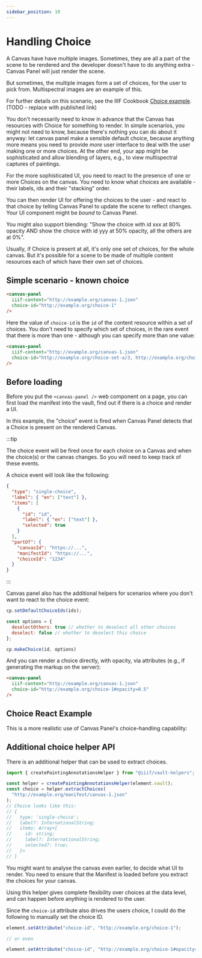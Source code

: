 ```yaml
---
sidebar_position: 10
---
```


# Handling Choice


A Canvas have have multiple images. Sometimes, they are all a part of the scene
to be rendered and the developer doesn't have to do anything extra - Canvas
Panel will just render the scene.

But sometimes, the multiple images form a set of choices, for the user to pick
from. Multispectral images are an example of this.

For further details on this scenario, see the IIIF Cookbook
[Choice example](https://preview.iiif.io/cookbook/3333-choice/recipe/0033-choice/).
(TODO - replace with published link)

You don't necessarily need to know in advance that the Canvas has resources with
Choice for something to render. In simple scenarios, you might not need to know,
because there's nothing you can do about it anyway: let canvas panel make a
sensible default choice, because anything more means you need to provide _more_
user interface to deal with the user making one or more choices. At the other
end, your app might be sophisticated and allow blending of layers, e.g., to view
multispectral captures of paintings.

For the more sophisticated UI, you need to react to the presence of one or more
Choices on the canvas. You need to know what choices are available - their
labels, ids and their "stacking" order.

You can then render UI for offering the choices to the user - and react to that
choice by telling Canvas Panel to update the scene to reflect changes. Your UI
component might be _bound_ to Canvas Panel.

You might also support blending: "Show the choice with id xxx at 80% opacity AND
show the choice with id yyy at 50% opacity, all the others are at 0%".

Usually, if Choice is present at all, it's only one set of choices, for the
whole canvas. But it's possible for a scene to be made of multiple content
resources each of which have their own set of choices.

## Simple scenario - known choice

<!-- TODO: GH-106 -->

```html
<canvas-panel
  iiif-content="http://example.org/canvas-1.json"
  choice-id="http://example.org/choice-1"
/>
```

<Sandbox stacked project={choice1} />

Here the value of `choice-id` is the `id` of the content resource within a set
of choices. You don't need to specify which set of choices, in the rare event
that there is more than one - although you can specify more than one value:

```html
<canvas-panel
  iiif-content="http://example.org/canvas-1.json"
  choice-id="http://example.org/choice-set-a/3, http://example.org/choice-set-b/7"
/>
```

## Before loading

Before you put the `<canvas-panel />` web component on a page, you can first
load the manifest into the vault, find out if there is a choice and render a UI.

In this example, the "choice" event is fired when Canvas Panel detects that a
Choice is present on the rendered Canvas.

:::tip

The choice event will be fired once for each choice on a Canvas and when the
choice(s) or the canvas changes. So you will need to keep track of these events.

A choice event will look like the following:

```json
{
  "type": "single-choice",
  "label": { "en": ["text"] },
  "items": [
    {
      "id": "id",
      "label": { "en": ["text"] },
      "selected": true
    }
  ],
  "partOf": {
    "canvasId": "https://...",
    "manifestId": "https://...",
    "choiceId": "1234"
  }
}
```

:::

<Sandbox project={simpleChoice} />

Canvas panel also has the additional helpers for scenarios where you don't want
to react to the choice event:

```js
cp.setDefaultChoiceIds(ids);

const options = {
  deselectOthers: true // whether to deselect all other choices
  deselect: false // whether to deselect this choice
};

cp.makeChoice(id, options)
```

And you can render a choice directly, with opacity, via attributes (e.g., if
generating the markup on the server):

```html
<canvas-panel
  iiif-content="http://example.org/canvas-1.json"
  choice-id="http://example.org/choice-1#opacity=0.5"
/>
```

## Choice React Example

This is a more realistic use of Canvas Panel's choice-handling capability:

<Sandbox project={choicesReactSandbox} />

## Additional choice helper API

There is an additional helper that can be used to extract choices.

```js
import { createPaintingAnnotationsHelper } from "@iiif/vault-helpers";

const helper = createPaintingAnnotationsHelper(element.vault);
const choice = helper.extractChoices(
  "http://example.org/manifest/canvas-1.json"
);
// Choice looks like this:
// {
//   type: 'single-choice';
//   label?: InternationalString;
//   items: Array<{
//     id: string;
//     label?: InternationalString;
//     selected?: true;
//   }>
// }
```

You might want to analyse the canvas even earlier, to decide what UI to render.
You need to ensure that the Manifest is loaded before you extract the choices
for your canvas.

Using this helper gives complete flexibility over choices at the data level, and
can happen before anything is rendered to the user.

Since the `choice-id` attribute also drives the users choice, I could do the
following to manually set the choice ID.

```js
element.setAttribute("choice-id", "http://example.org/choice-1");

// or even

element.setAttribute("choice-id", "http://example.org/choice-1#opacity=20");
```

<GitHubDiscussion ghid="10" />
